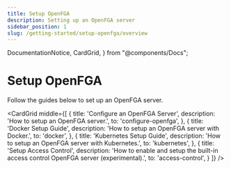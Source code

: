 ```yaml
---
title: Setup OpenFGA
description: Setting up an OpenFGA server
sidebar_position: 1
slug: /getting-started/setup-openfga/overview
---
```


  DocumentationNotice,
  CardGrid,
} from "@components/Docs";

# Setup OpenFGA
Follow the guides below to set up an OpenFGA server.

<DocumentationNotice />

<CardGrid
  middle={[
    {
      title: 'Configure an OpenFGA Server',
      description: 'How to setup an OpenFGA server.',
      to: 'configure-openfga',
    },
    {
      title: 'Docker Setup Guide',
      description: 'How to setup an OpenFGA server with Docker.',
      to: 'docker',
    },
    {
      title: 'Kubernetes Setup Guide',
      description: 'How to setup an OpenFGA server with Kubernetes.',
      to: 'kubernetes',
    },
    {
      title: 'Setup Access Control',
      description: 'How to enable and setup the built-in access control OpenFGA server (experimental).',
      to: 'access-control',
    }
  ]}
/>
